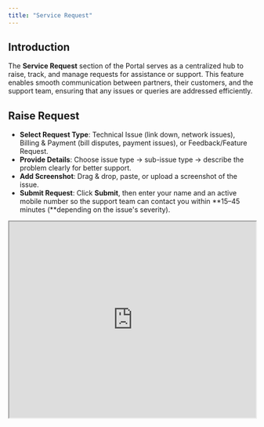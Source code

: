 ```yaml
---
title: "Service Request"
---
```


## Introduction

The **Service Request** section of the Portal serves as a centralized hub  to raise, track, and manage requests for assistance or support. This feature enables smooth communication between partners, their customers, and the support team, ensuring that any issues or queries are addressed efficiently.

## Raise Request

- **Select Request Type**: Technical Issue (link down, network issues), Billing & Payment (bill disputes, payment issues), or Feedback/Feature Request.
- **Provide Details**: Choose issue type → sub-issue type → describe the problem clearly for better support.
- **Add Screenshot**: Drag & drop, paste, or upload a screenshot of the issue.
- **Submit Request**: Click **Submit**, then enter your name and an active mobile number so the support team can contact you within \*\*15–45 minutes (\*\*depending on the issue's severity).

<iframe width="100%" height="400px" src="https://app.sharefable.com/embed/demo/raise-requestpartner-qdflnirnchhu5mjs" allowfullscreen />

## All Requests

View and track the status of requests.

- **Check Status**: See if a request is **Open** or **Resolved**.
- **Search Requests**: Search by email ID to view specific tickets.

<iframe width="100%" height="400px" src="https://app.sharefable.com/embed/demo/partner-tickets-to-coc-g5o5zn90vbsfkkse" allowfullscreen />